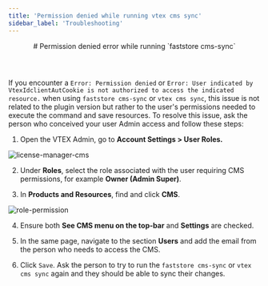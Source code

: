 ```yaml
---
title: 'Permission denied while running vtex cms sync'
sidebar_label: 'Troubleshooting'
---
```



<header>
# Permission denied error while running `faststore cms-sync`
</header>

If you encounter a `Error: Permission denied` or `Error: User indicated by VtexIdclientAutCookie is not authorized to access the indicated resource.` when using `faststore cms-sync` or `vtex cms sync`, this issue is not related to the plugin version but rather to the user's permissions needed to execute the command and save resources.
To resolve this issue, ask the person who conceived your user Admin access and follow these steps:

1. Open the VTEX Admin, go to **Account Settings > User Roles.**

![license-manager-cms](https://vtexhelp.vtexassets.com/assets/docs/src/cms-license-manager___57f69d96f44f3d29413f2651df7d98c8.png)

2. Under **Roles**, select the role associated with the user requiring CMS permissions, for example **Owner (Admin Super)**.

3. In **Products and Resources**, find and click **CMS**.

![role-permission](https://vtexhelp.vtexassets.com/assets/docs/src/cms-license-manager-role___f67a8717b5411664dd29cfa9de1764bc.gif)

4. Ensure both **See CMS menu on the top-bar** and **Settings** are checked.

5. In the same page, navigate to the section **Users** and add the email from the person who needs to access the CMS.

6. Click `Save`. Ask the person to try to run the `faststore cms-sync` or `vtex cms sync` again and they should be able to sync their changes.